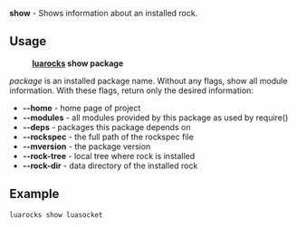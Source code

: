 '''show''' - Shows information about an installed rock.

== Usage ==

:'''[[luarocks]] show package '''

''package'' is an installed package name.
Without any flags, show all module information.
With these flags, return only the desired information:

* '''--home''' - home page of project
* '''--modules''' - all modules provided by this package as used by require()
* '''--deps''' - packages this package depends on
* '''--rockspec''' - the full path of the rockspec file
* '''--mversion''' - the package version
* '''--rock-tree''' - local tree where rock is installed
* '''--rock-dir''' - data directory of the installed rock

== Example ==

 luarocks show luasocket

